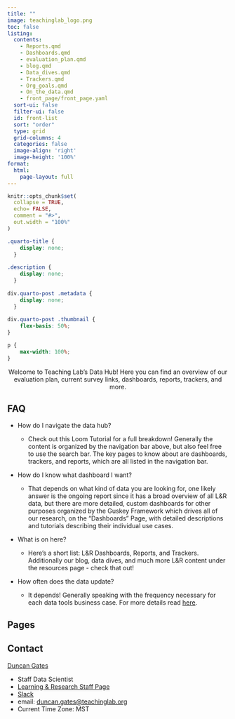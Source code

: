 ```yaml
---
title: ""
image: teachinglab_logo.png
toc: false
listing:
  contents: 
    - Reports.qmd
    - Dashboards.qmd
    - evaluation_plan.qmd
    - blog.qmd
    - Data_dives.qmd
    - Trackers.qmd
    - Org_goals.qmd
    - On_the_data.qmd
    - front_page/front_page.yaml
  sort-ui: false
  filter-ui: false
  id: front-list
  sort: "order"
  type: grid
  grid-columns: 4
  categories: false
  image-align: 'right'
  image-height: '100%'
format:
  html:
    page-layout: full
---
```


```r
knitr::opts_chunk$set(
  collapse = TRUE,
  echo= FALSE,
  comment = "#>",
  out.width = "100%"
)
```

```css
.quarto-title {
    display: none;
  }
  
.description {
    display: none;
  }
  
div.quarto-post .metadata {
    display: none;
  }
  
div.quarto-post .thumbnail {
    flex-basis: 50%;
}

p {
    max-width: 100%;
}

```

<center>Welcome to Teaching Lab’s Data Hub! Here you can find an overview of our evaluation plan, current survey links, dashboards, reports, trackers, and more.</center>

## FAQ

-   How do I navigate the data hub?

    -   Check out this Loom Tutorial for a full breakdown! Generally the content is organized by the navigation bar above, but also feel free to use the search bar. The key pages to know about are dashboards, trackers, and reports, which are all listed in the navigation bar.

-   How do I know what dashboard I want?

    -   That depends on what kind of data you are looking for, one likely answer is the ongoing report since it has a broad overview of all L&R data, but there are more detailed, custom dashboards for other purposes organized by the Guskey Framework which drives all of our research, on the "Dashboards" Page, with detailed descriptions and tutorials describing their individual use cases.

-   What is on here?

    -   Here's a short list: L&R Dashboards, Reports, and Trackers. Additionally our blog, data dives, and much more L&R content under the resources page - check that out!

-   How often does the data update?

    -   It depends! Generally speaking with the frequency necessary for each data tools business case. For more details read [here](https://datahub.teachinglab.org/On_the_data.html).

## Pages

::: {#front-list}
:::

## Contact

[Duncan Gates](https://datahub.teachinglab.org/people/duncan_gates.html)

-   Staff Data Scientist
-   [Learning & Research Staff Page](https://sites.google.com/teachinglab.org/staff-site/learning-research)
-   [Slack](https://teachinglabhq.slack.com/team/U01MRR8KBRU)
-   email: [duncan.gates\@teachinglab.org](mailto:duncan.gates@teachinglab.org){.email}
-   Current Time Zone: MST
